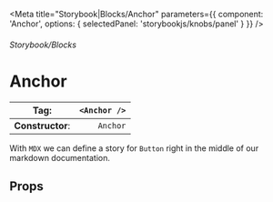 
<Meta title="Storybook|Blocks/Anchor" parameters={{
    component: 'Anchor',
    options: { selectedPanel: 'storybookjs/knobs/panel' }
  }}
/>

###### Storybook/Blocks

# Anchor

| **Tag**:         | `<Anchor />` |
|------------------|-------------:|
| **Constructor**: |     `Anchor` |

With `MDX` we can define a story for `Button` right in the middle of our
markdown documentation.

## Props

<Props />
